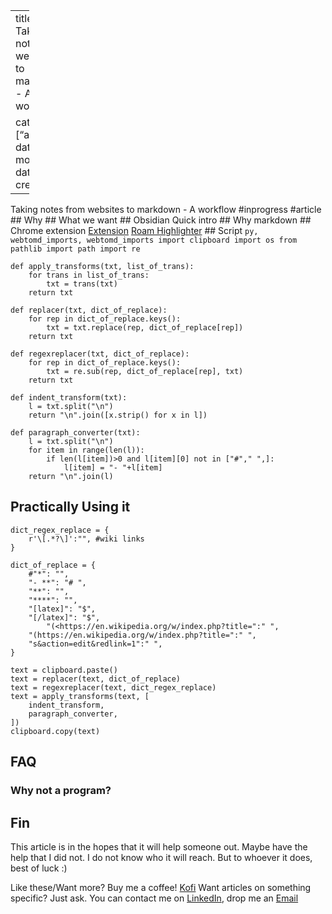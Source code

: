 
---
title: Taking notes from websites to markdown - A workflow

categories: ["article"]
date modified: 
date created: 
---
Taking notes from websites to markdown - A workflow #inprogress #article
## Why
## What we want
## Obsidian Quick intro
## Why markdown
## Chrome extension
[Extension](https://chrome.google.com/webstore/detail/markdownload-markdown-web/pcmpcfapbekmbjjkdalcgopdkipoggdi)
[Roam Highlighter](https://chrome.google.com/webstore/detail/roam-highlighter/mcoimieglmhdjdoplhpcmifgplkbfibp)
## Script
```py, webtomd_imports, webtomd_imports
import clipboard
import os
from pathlib import path
import re
```

```
def apply_transforms(txt, list_of_trans):
    for trans in list_of_trans:
        txt = trans(txt)
    return txt
```

```
def replacer(txt, dict_of_replace):
    for rep in dict_of_replace.keys():
        txt = txt.replace(rep, dict_of_replace[rep])
    return txt

def regexreplacer(txt, dict_of_replace):
    for rep in dict_of_replace.keys():
        txt = re.sub(rep, dict_of_replace[rep], txt)
    return txt
```

```
def indent_transform(txt):
    l = txt.split("\n")
    return "\n".join([x.strip() for x in l])
```

```
def paragraph_converter(txt):
    l = txt.split("\n")
    for item in range(len(l)):
        if len(l[item])>0 and l[item][0] not in ["#"," ",]:
            l[item] = "- "+l[item]
    return "\n".join(l)
```

## Practically Using it
```
dict_regex_replace = {
    r'\[.*?\]':"", #wiki links
}

dict_of_replace = {
    #"*": "",
    "- **": "# ",
    "**": "",
    "****": "",
    "[latex]": "$",
    "[/latex]": "$",
        "(<https://en.wikipedia.org/w/index.php?title=":" ",
    "(https://en.wikipedia.org/w/index.php?title=":" ",
    "s&action=edit&redlink=1":" ",
}
```

```
text = clipboard.paste()
text = replacer(text, dict_of_replace)
text = regexreplacer(text, dict_regex_replace)
text = apply_transforms(text, [
    indent_transform,
    paragraph_converter,
])
clipboard.copy(text)
```
## FAQ
### Why not a program?
## Fin
This article is in the hopes that it will help someone out. Maybe have the help that I did not. I do not know who it will reach. But to whoever it does, best of luck :)

Like these/Want more? Buy me a coffee! [Kofi](https://ko-fi.com/subhadityamukherjee)
Want articles on something specific? Just ask.
You can contact me on [LinkedIn](https://www.linkedin.com/in/subhaditya-mukherjee-a36883100), drop me an [Email](mailto:msubhaditya@gmail.com)



